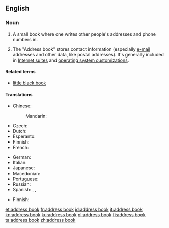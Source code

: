 ==English==
{{wikipedia}}

===Noun===
{{en-noun|head=[[address]] [[book]]}}

# A small book where one writes other people's addresses and phone numbers in.
# {{context|computing|lang=en}} The "Address book" stores contact information (especially [[e-mail]] addresses and other data, like postal addresses).  It's generally included in [[w:Internet suite|Internet suites]] and  [[w:operating  system|operating system customizations]].

====Related terms====
* [[little black book]]

====Translations====
{{trans-top|small book with addresses}}
* Chinese:
*: Mandarin: {{t|cmn|地址簿|tr=dìzhǐbù|sc=Hani}}
* Czech: {{t|cs|adresář|m}}
* Dutch: {{t+|nl|adresboek|n}}
* Esperanto: {{t|eo|adreslibro}}
* Finnish: {{t|fi|osoitekirja}}
* French: {{t|fr|carnet d'adresses|m}}
{{trans-mid}}
* German: {{t+|de|Adressbuch|n}}
* Italian: {{t+|it|rubrica|f}}
* Japanese: {{t|ja|アドレス帳|tr=adoresu-chō|sc=Jpan}}
* Macedonian: {{t|mk|адресар|m|tr=adresár|sc=Cyrl}}
* Portuguese: {{t|pt|[[livro]] [[de]] [[endereços]]|m}}
* Russian: {{t+|ru|а́дресная кни́га|f}}
* Spanish: {{t+|es|directorio|m}}, {{t|es|agenda de direcciones|f}}, {{t|es|libreta de direcciones|f}}
{{trans-bottom}}

{{trans-top|computing: file containing e-mail addresses and other data on one's contacts}}
* Finnish: {{t|fi|osoitekirja}}
{{trans-mid}}
{{trans-bottom}}

[[et:address book]]
[[fr:address book]]
[[id:address book]]
[[it:address book]]
[[kn:address book]]
[[ku:address book]]
[[pl:address book]]
[[fi:address book]]
[[ta:address book]]
[[zh:address book]]